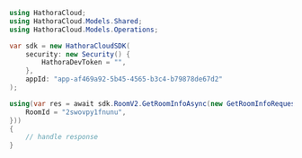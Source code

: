 ```csharp GetRoomInfo.cs
using HathoraCloud;
using HathoraCloud.Models.Shared;
using HathoraCloud.Models.Operations;

var sdk = new HathoraCloudSDK(
    security: new Security() {
        HathoraDevToken = "",
    },
    appId: "app-af469a92-5b45-4565-b3c4-b79878de67d2"
);

using(var res = await sdk.RoomV2.GetRoomInfoAsync(new GetRoomInfoRequest() {
    RoomId = "2swovpy1fnunu",
}))
{
    // handle response
}
```
